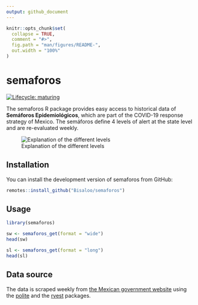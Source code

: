 ```yaml
---
output: github_document
---
```


<!-- README.md is generated from README.Rmd. Please edit that file -->

```r
knitr::opts_chunk$set(
  collapse = TRUE,
  comment = "#>",
  fig.path = "man/figures/README-",
  out.width = "100%"
)
```

# semaforos

<!-- badges: start -->
[![Lifecycle: maturing](https://img.shields.io/badge/lifecycle-maturing-blue.svg)](https://www.tidyverse.org/lifecycle/#maturing)
<!-- badges: end -->

The semaforos R package provides easy access to historical data of **Semáforos 
Epidemiológicos**, which are part of the COVID-19 response strategy of Mexico.
The semáforos define 4 levels of alert at the state level and are re-evaluated 
weekly.

![Explanation of the different levels](man/figures/semaforos_explanation.png)

## Installation

You can install the development version of semaforos from GitHub:

```r
remotes::install_github("Bisaloo/semaforos")
```

## Usage

```r
library(semaforos)
```

```r
sw <- semaforos_get(format = "wide")
head(sw)
```

```r
sl <- semaforos_get(format = "long")
head(sl)
```

## Data source

The data is scraped weekly from 
[the Mexican government website](https://datos.covid-19.conacyt.mx/#SemaFE) 
using the [polite](https://dmi3kno.github.io/polite/) and the 
[rvest](https://rvest.tidyverse.org/) packages.

